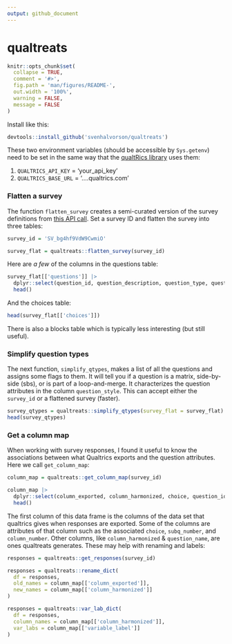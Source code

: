 ```yaml
---
output: github_document
---
```


# qualtreats

```r
knitr::opts_chunk$set(
  collapse = TRUE,
  comment = '#>',
  fig.path = 'man/figures/README-',
  out.width = '100%',
  warning = FALSE,
  message = FALSE
)

```

Install like this:

```r
devtools::install_github('svenhalvorson/qualtreats')
```

These two environment variables (should be accessible by `Sys.getenv`) need
to be set in the same way that the [qualtRics library](https://github.com/ropensci/qualtRics) uses them:

1. `QUALTRICS_API_KEY` = 'your_api_key'
2. `QUALTRICS_BASE_URL` = '....qualtrics.com'

### Flatten a survey  
The function `flatten_survey` creates a semi-curated version of the survey definitions from [this API call](https://api.qualtrics.com/9d0928392673d-get-survey). Set a survey ID and flatten the survey into three tables:

```r
survey_id = 'SV_bg4hf9VdW9CwmiO'

survey_flat = qualtreats::flatten_survey(survey_id)
```

Here are *a few* of the columns in the questions table:

```r
survey_flat[['questions']] |> 
  dplyr::select(question_id, question_description, question_type, question_selector) |>
  head()

```

And the choices table:
```r
head(survey_flat[['choices']])
```

There is also a blocks table which is typically less interesting (but still useful).

### Simplify question types    
The next function, `simplify_qtypes`, makes a list of all the questions
and assigns some flags to them. It will tell you if a question is a matrix,
side-by-side (sbs), or is part of a loop-and-merge. It characterizes the question 
attributes in the column `question_style`. This can accept either the 
`survey_id` or a flattened survey (faster).

```r
survey_qtypes = qualtreats::simplify_qtypes(survey_flat = survey_flat)
head(survey_qtypes)
```

### Get a column map  
When working with survey responses, I found it useful to know the associations
between what Qualtrics exports and the question attributes. Here we call 
`get_column_map`:

```r
column_map = qualtreats::get_column_map(survey_id)

column_map |>
  dplyr::select(column_exported, column_harmonized, choice, question_id) |>
  head()
```

The first column of this data frame is the columns of the data
set that qualtrics gives when responses are exported. Some of the columns
are attributes of that column such as the associated `choice`, `subq_number`,
and `column_number`. Other columns, like `column_harmonized` & `question_name`, 
are ones qualtreats generates. These may help with renaming and labels:

```r
responses = qualtreats::get_responses(survey_id)

responses = qualtreats::rename_dict(
  df = responses,
  old_names = column_map[['column_exported']],
  new_names = column_map[['column_harmonized']]
)

responses = qualtreats::var_lab_dict(
  df = responses,
  column_names = column_map[['column_harmonized']],
  var_labs = column_map[['variable_label']]
)
```
